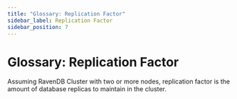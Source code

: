 ```yaml
---
title: "Glossary: Replication Factor"
sidebar_label: Replication Factor
sidebar_position: 7
---
```



# Glossary: Replication Factor

Assuming RavenDB Cluster with two or more nodes, replication factor is the amount of database replicas to maintain in the cluster.
